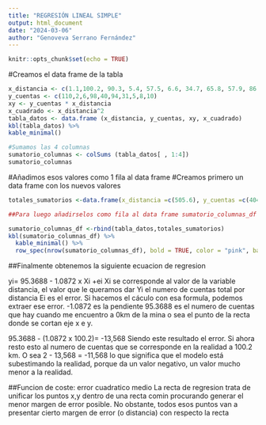 ```yaml
---
title: "REGRESIÓN LINEAL SIMPLE"
output: html_document
date: "2024-03-06"
author: "Genoveva Serrano Fernández"
---
```


```r
knitr::opts_chunk$set(echo = TRUE)
```

#Creamos el data frame de la tabla
```r
x_distancia <- c(1.1,100.2, 90.3, 5.4, 57.5, 6.6, 34.7, 65.8, 57.9, 86.1)
y_cuentas <- c(110,2,6,98,40,94,31,5,8,10)
xy <- y_cuentas * x_distancia
x_cuadrado <- x_distancia^2
tabla_datos <- data.frame (x_distancia, y_cuentas, xy, x_cuadrado)
kbl(tabla_datos) %>%
kable_minimal()

```

```r
#Sumamos las 4 columnas
sumatorio_columnas <- colSums (tabla_datos[ , 1:4])
sumatorio_columnas
```
#Añadimos esos valores como 1 fila al data frame
#Creamos primero un data frame con los nuevos valores
```r
totales_sumatorios <-data.frame(x_distancia =c(505.6), y_cuentas =c(404.00), xy =c(7041.70), x_cuadrado =c(37873.66))

##Para luego añadirselos como fila al data frame sumatorio_columnas_df

sumatorio_columnas_df <-rbind(tabla_datos,totales_sumatorios)
kbl(sumatorio_columnas_df) %>%
  kable_minimal() %>%
  row_spec(nrow(sumatorio_columnas_df), bold = TRUE, color = "pink", background = "purple")
```
##Finalmente obtenemos la siguiente ecuacion de regresion

yi= 95.3688 - 1.0872 x Xi +ei
Xi se corresponde al valor de la variable distancia, el valor que le queramos dar
Yi el numero de cuentas total por distancia
Ei es el error. Si hacemos el cáculo con esa formula, podemos extraer ese error.
-1.0872 es la pendiente
95.3688 es el numero de cuentas que hay cuando me encuentro a 0km de la mina o sea el punto de la recta donde se cortan eje x e y.

95.3688 - (1.0872 x 100.2)= -13,568 Siendo este resultado el error. Si ahora resto esto al numero de cuentas que se corresponde en la realidad a 100.2 km. O sea 2 - 13,568 = -11,568 lo que significa que el modelo está subestimando la realidad, porque da un valor negativo, un valor mucho menor a la realidad.

##Funcion de coste: error cuadratico medio
La recta de regresion trata de unificar los puntos x,y dentro de una recta comin procurando generar el menor margen de error posible. No obstante, todos esos puntos van a presentar cierto margen de error (o distancia) con respecto la recta